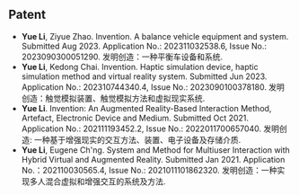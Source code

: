 ## Patent
- **Yue Li**, Ziyue Zhao. Invention. A balance vehicle equipment and system. Submitted Aug 2023. Application No.: 202311032538.6, Issue No.: 2023090300051290. 发明创造：一种平衡车设备和系统.
- **Yue Li**, Kedong Chai. Invention. Haptic simulation device, haptic simulation method and virtual reality system. Submitted Jun 2023. Application No.: 202310744340.4, Issue No.: 2023090100378180. 发明创造：触觉模拟装置、触觉模拟方法和虚拟现实系统.
- **Yue Li**. Invention: An Augmented Reality-Based Interaction Method, Artefact, Electronic Device and Medium. Submitted Oct 2021. Application No.: 202111193452.2, Issue No.: 2022011700657040. 发明创造: 一种基于增强现实的交互方法、装置、电子设备及存储介质.
- **Yue Li**, Eugene Ch'ng. System and Method for Multiuser Interaction with Hybrid Virtual and Augmented Reality. Submitted Jan 2021. Application No.：202110030565.4, Issue No.: 2021011101862320. 发明创造：一种实现多人混合虚拟和增强交互的系统及方法.
